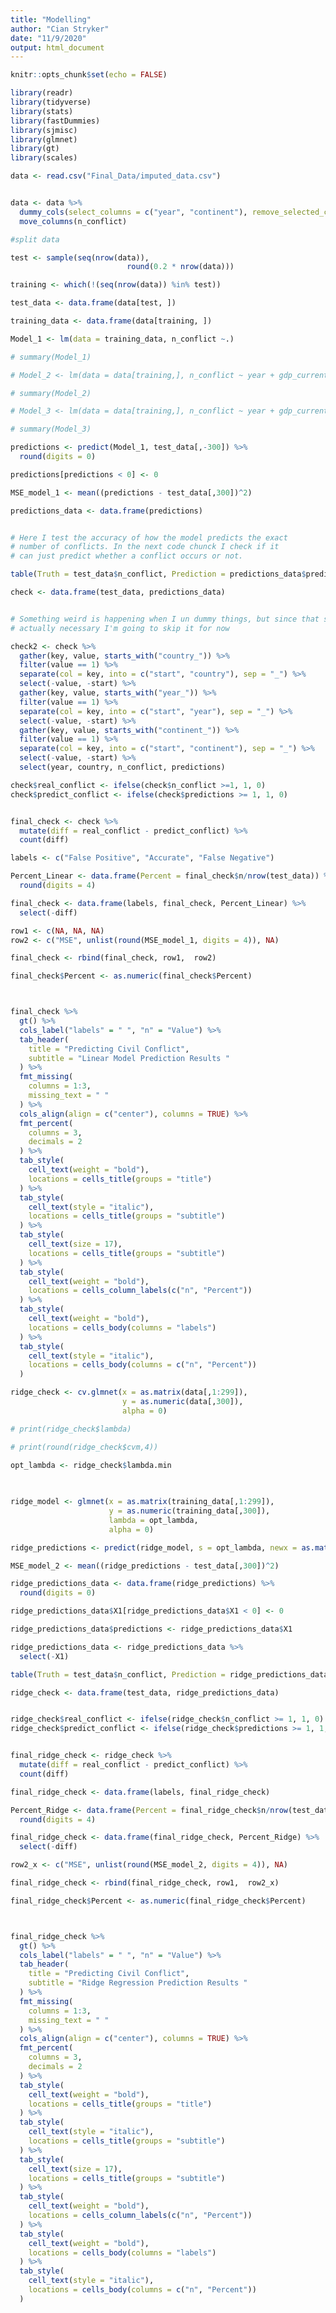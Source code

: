 ```yaml
---
title: "Modelling"
author: "Cian Stryker"
date: "11/9/2020"
output: html_document
---
```


```r
knitr::opts_chunk$set(echo = FALSE)

library(readr)
library(tidyverse)
library(stats)
library(fastDummies)
library(sjmisc)
library(glmnet)
library(gt)
library(scales)
```


```r

data <- read.csv("Final_Data/imputed_data.csv")


data <- data %>%
  dummy_cols(select_columns = c("year", "continent"), remove_selected_columns = TRUE, remove_first_dummy = FALSE) %>%
  move_columns(n_conflict)

```


```r

#split data

test <- sample(seq(nrow(data)), 
                          round(0.2 * nrow(data)))

training <- which(!(seq(nrow(data)) %in% test))

test_data <- data.frame(data[test, ])

training_data <- data.frame(data[training, ])

```

```r

Model_1 <- lm(data = training_data, n_conflict ~.)

# summary(Model_1)

# Model_2 <- lm(data = data[training,], n_conflict ~ year + gdp_current_US + population + population_growth_rate + infant_mortality + hdi + military_spending + freedom_index + EFindex + peace_keeping + fragment + xrcomp + xropen + parreg + parcomp + polity2 + terrorism_kill + terrorism_wound + nonstate_target + state_target)

# summary(Model_2)

# Model_3 <- lm(data = data[training,], n_conflict ~ year + gdp_current_US + population + infant_mortality + hdi + freedom_index + EFindex + fragment + xrcomp + parreg + parcomp + polity2 + terrorism_kill + terrorism_wound + nonstate_target + state_target)

# summary(Model_3)


```

```r

predictions <- predict(Model_1, test_data[,-300]) %>%
  round(digits = 0)

predictions[predictions < 0] <- 0

MSE_model_1 <- mean((predictions - test_data[,300])^2)

predictions_data <- data.frame(predictions)


# Here I test the accuracy of how the model predicts the exact 
# number of conflicts. In the next code chunck I check if it 
# can just predict whether a conflict occurs or not. 

table(Truth = test_data$n_conflict, Prediction = predictions_data$predictions)
```

```r

check <- data.frame(test_data, predictions_data) 


# Something weird is happening when I un dummy things, but since that step isn't 
# actually necessary I'm going to skip it for now

check2 <- check %>%
  gather(key, value, starts_with("country_")) %>%
  filter(value == 1) %>%
  separate(col = key, into = c("start", "country"), sep = "_") %>%
  select(-value, -start) %>%
  gather(key, value, starts_with("year_")) %>%
  filter(value == 1) %>%
  separate(col = key, into = c("start", "year"), sep = "_") %>%
  select(-value, -start) %>%
  gather(key, value, starts_with("continent_")) %>%
  filter(value == 1) %>%
  separate(col = key, into = c("start", "continent"), sep = "_") %>%
  select(-value, -start) %>%
  select(year, country, n_conflict, predictions)

check$real_conflict <- ifelse(check$n_conflict >=1, 1, 0)
check$predict_conflict <- ifelse(check$predictions >= 1, 1, 0)


final_check <- check %>%
  mutate(diff = real_conflict - predict_conflict) %>%
  count(diff)

labels <- c("False Positive", "Accurate", "False Negative")

Percent_Linear <- data.frame(Percent = final_check$n/nrow(test_data)) %>%
  round(digits = 4)

final_check <- data.frame(labels, final_check, Percent_Linear) %>%
  select(-diff)

row1 <- c(NA, NA, NA)
row2 <- c("MSE", unlist(round(MSE_model_1, digits = 4)), NA)

final_check <- rbind(final_check, row1,  row2) 

final_check$Percent <- as.numeric(final_check$Percent)



final_check %>%
  gt() %>%
  cols_label("labels" = " ", "n" = "Value") %>%
  tab_header(
    title = "Predicting Civil Conflict",
    subtitle = "Linear Model Prediction Results "
  ) %>%
  fmt_missing(
    columns = 1:3, 
    missing_text = " "
  ) %>%
  cols_align(align = c("center"), columns = TRUE) %>%
  fmt_percent(
    columns = 3, 
    decimals = 2
  ) %>%
  tab_style(
    cell_text(weight = "bold"), 
    locations = cells_title(groups = "title")
  ) %>%
  tab_style(
    cell_text(style = "italic"), 
    locations = cells_title(groups = "subtitle")
  ) %>%
  tab_style(
    cell_text(size = 17), 
    locations = cells_title(groups = "subtitle")
  ) %>%
  tab_style(
    cell_text(weight = "bold"), 
    locations = cells_column_labels(c("n", "Percent"))
  ) %>%
  tab_style(
    cell_text(weight = "bold"), 
    locations = cells_body(columns = "labels")
  ) %>%
  tab_style(
    cell_text(style = "italic"), 
    locations = cells_body(columns = c("n", "Percent"))
  ) 

```

```r


ridge_check <- cv.glmnet(x = as.matrix(data[,1:299]),
                         y = as.numeric(data[,300]), 
                         alpha = 0)

# print(ridge_check$lambda)

# print(round(ridge_check$cvm,4))

opt_lambda <- ridge_check$lambda.min
  
  

ridge_model <- glmnet(x = as.matrix(training_data[,1:299]),
                      y = as.numeric(training_data[,300]), 
                      lambda = opt_lambda, 
                      alpha = 0)

ridge_predictions <- predict(ridge_model, s = opt_lambda, newx = as.matrix(test_data[,1:299]))

MSE_model_2 <- mean((ridge_predictions - test_data[,300])^2)

ridge_predictions_data <- data.frame(ridge_predictions) %>%
  round(digits = 0)

ridge_predictions_data$X1[ridge_predictions_data$X1 < 0] <- 0

ridge_predictions_data$predictions <- ridge_predictions_data$X1

ridge_predictions_data <- ridge_predictions_data %>%
  select(-X1)

table(Truth = test_data$n_conflict, Prediction = ridge_predictions_data$predictions)
```

```r

ridge_check <- data.frame(test_data, ridge_predictions_data) 


ridge_check$real_conflict <- ifelse(ridge_check$n_conflict >= 1, 1, 0)
ridge_check$predict_conflict <- ifelse(ridge_check$predictions >= 1, 1, 0)


final_ridge_check <- ridge_check %>%
  mutate(diff = real_conflict - predict_conflict) %>%
  count(diff)

final_ridge_check <- data.frame(labels, final_ridge_check)

Percent_Ridge <- data.frame(Percent = final_ridge_check$n/nrow(test_data)) %>%
  round(digits = 4)

final_ridge_check <- data.frame(final_ridge_check, Percent_Ridge) %>%
  select(-diff)

row2_x <- c("MSE", unlist(round(MSE_model_2, digits = 4)), NA)

final_ridge_check <- rbind(final_ridge_check, row1,  row2_x) 

final_ridge_check$Percent <- as.numeric(final_ridge_check$Percent)



final_ridge_check %>%
  gt() %>%
  cols_label("labels" = " ", "n" = "Value") %>%
  tab_header(
    title = "Predicting Civil Conflict",
    subtitle = "Ridge Regression Prediction Results "
  ) %>%
  fmt_missing(
    columns = 1:3, 
    missing_text = " "
  ) %>%
  cols_align(align = c("center"), columns = TRUE) %>%
  fmt_percent(
    columns = 3, 
    decimals = 2
  ) %>%
  tab_style(
    cell_text(weight = "bold"), 
    locations = cells_title(groups = "title")
  ) %>%
  tab_style(
    cell_text(style = "italic"), 
    locations = cells_title(groups = "subtitle")
  ) %>%
  tab_style(
    cell_text(size = 17), 
    locations = cells_title(groups = "subtitle")
  ) %>%
  tab_style(
    cell_text(weight = "bold"), 
    locations = cells_column_labels(c("n", "Percent"))
  ) %>%
  tab_style(
    cell_text(weight = "bold"), 
    locations = cells_body(columns = "labels")
  ) %>%
  tab_style(
    cell_text(style = "italic"), 
    locations = cells_body(columns = c("n", "Percent"))
  ) 
```


